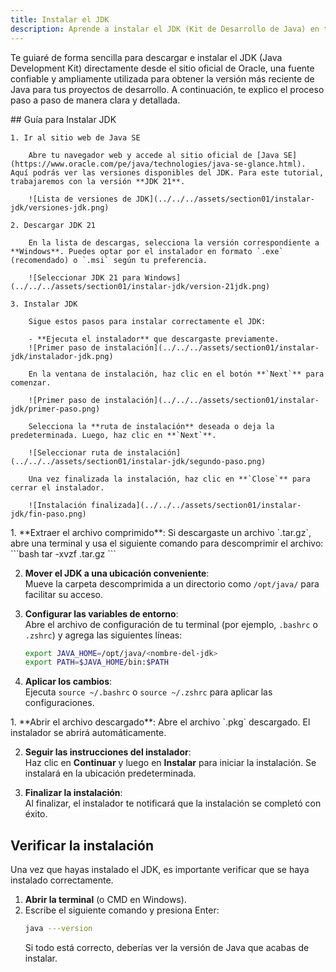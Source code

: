 ```yaml
---
title: Instalar el JDK
description: Aprende a instalar el JDK (Kit de Desarrollo de Java) en tu sistema operativo.
---
```



Te guiaré de forma sencilla para descargar e instalar el JDK (Java Development Kit) directamente desde el sitio oficial de Oracle, una fuente confiable y ampliamente utilizada para obtener la versión más reciente de Java para tus proyectos de desarrollo. A continuación, te explico el proceso paso a paso de manera clara y detallada.

<Tabs>

  <TabItem label="Windows">
  ## Guía para Instalar JDK
<Steps>

    1. Ir al sitio web de Java SE

        Abre tu navegador web y accede al sitio oficial de [Java SE](https://www.oracle.com/pe/java/technologies/java-se-glance.html). Aquí podrás ver las versiones disponibles del JDK. Para este tutorial, trabajaremos con la versión **JDK 21**.

        ![Lista de versiones de JDK](../../../assets/section01/instalar-jdk/versiones-jdk.png)

    2. Descargar JDK 21

        En la lista de descargas, selecciona la versión correspondiente a **Windows**. Puedes optar por el instalador en formato `.exe` (recomendado) o `.msi` según tu preferencia.

        ![Seleccionar JDK 21 para Windows](../../../assets/section01/instalar-jdk/version-21jdk.png)

    3. Instalar JDK

        Sigue estos pasos para instalar correctamente el JDK:

        - **Ejecuta el instalador** que descargaste previamente.
        ![Primer paso de instalación](../../../assets/section01/instalar-jdk/instalador-jdk.png)

        En la ventana de instalación, haz clic en el botón **`Next`** para comenzar.

        ![Primer paso de instalación](../../../assets/section01/instalar-jdk/primer-paso.png)

        Selecciona la **ruta de instalación** deseada o deja la predeterminada. Luego, haz clic en **`Next`**.

        ![Seleccionar ruta de instalación](../../../assets/section01/instalar-jdk/segundo-paso.png)

        Una vez finalizada la instalación, haz clic en **`Close`** para cerrar el instalador.

        ![Instalación finalizada](../../../assets/section01/instalar-jdk/fin-paso.png)
</Steps>
  </TabItem>

  <TabItem label="Linux">
  1. **Extraer el archivo comprimido**:  
   Si descargaste un archivo `.tar.gz`, abre una terminal y usa el siguiente comando para descomprimir el archivo:
   ```bash
   tar -xvzf <nombre-del-archivo>.tar.gz
   ```

2. **Mover el JDK a una ubicación conveniente**:  
   Mueve la carpeta descomprimida a un directorio como `/opt/java/` para facilitar su acceso.

3. **Configurar las variables de entorno**:  
   Abre el archivo de configuración de tu terminal (por ejemplo, `.bashrc` o `.zshrc`) y agrega las siguientes líneas:

   ```bash
   export JAVA_HOME=/opt/java/<nombre-del-jdk>
   export PATH=$JAVA_HOME/bin:$PATH
   ```

4. **Aplicar los cambios**:  
    Ejecuta `source ~/.bashrc` o `source ~/.zshrc` para aplicar las configuraciones.
</TabItem>

  <TabItem label="macOS">
  1. **Abrir el archivo descargado**:  
   Abre el archivo `.pkg` descargado. El instalador se abrirá automáticamente.

2. **Seguir las instrucciones del instalador**:  
   Haz clic en **Continuar** y luego en **Instalar** para iniciar la instalación. Se instalará en la ubicación predeterminada.

3. **Finalizar la instalación**:  
    Al finalizar, el instalador te notificará que la instalación se completó con éxito.
</TabItem>
</Tabs>

## Verificar la instalación

Una vez que hayas instalado el JDK, es importante verificar que se haya instalado correctamente.

1. **Abrir la terminal** (o CMD en Windows).
2. Escribe el siguiente comando y presiona Enter:
   ```bash
   java ---version
   ```
   Si todo está correcto, deberías ver la versión de Java que acabas de instalar.

